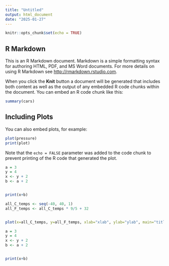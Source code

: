 ```yaml
---
title: "Untitled"
output: html_document
date: "2025-01-27"
---
```


```r
knitr::opts_chunk$set(echo = TRUE)
```

## R Markdown

This is an R Markdown document. Markdown is a simple formatting syntax for authoring HTML, PDF, and MS Word documents. For more details on using R Markdown see <http://rmarkdown.rstudio.com>.

When you click the **Knit** button a document will be generated that includes both content as well as the output of any embedded R code chunks within the document. You can embed an R code chunk like this:

```r
summary(cars)
```

## Including Plots

You can also embed plots, for example:

```r
plot(pressure)
print(plot)
```

Note that the `echo = FALSE` parameter was added to the code chunk to prevent printing of the R code that generated the plot.

```r
a = 3
y = 4
x <- y + 2
b <- a + 2


print(x+b)
```
```r

all_C_temps <- seq(-40, 40, 1)
all_F_temps <- all_C_temps * 9/5 + 32


plot(x=all_C_temps, y=all_F_temps, xlab="xlab", ylab="ylab", main="title")

```

```r
a = 3
y = 4
x <- y + 2
b <- a + 2


print(x+b)
```